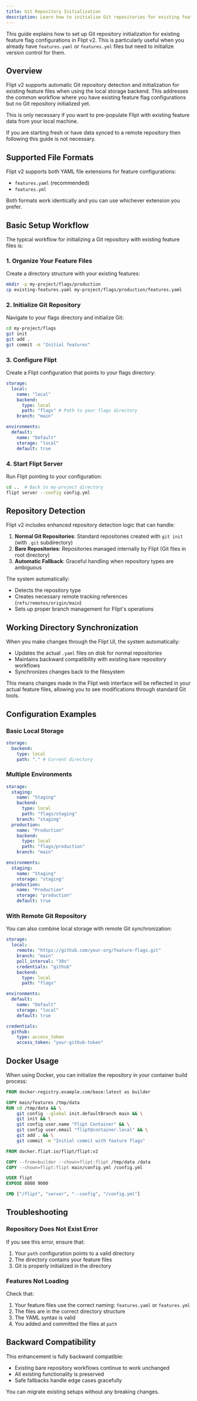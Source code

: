 ```yaml
---
title: Git Repository Initialization
description: Learn how to initialize Git repositories for existing feature flag configurations in Flipt v2.
---
```


This guide explains how to set up Git repository initialization for existing feature flag configurations in Flipt v2. This is particularly useful when you already have `features.yaml` or `features.yml` files but need to initialize version control for them.

## Overview

Flipt v2 supports automatic Git repository detection and initialization for existing feature files when using the local storage backend. This addresses the common workflow where you have existing feature flag configurations but no Git repository initialized yet.

<Note>
  This is only necessary if you want to pre-populate Flipt with existing feature
  data from your local machine.

If you are starting fresh or have data synced to
a remote repository then following this guide is not necessary.

</Note>

## Supported File Formats

Flipt v2 supports both YAML file extensions for feature configurations:

- `features.yaml` (recommended)
- `features.yml`

Both formats work identically and you can use whichever extension you prefer.

## Basic Setup Workflow

The typical workflow for initializing a Git repository with existing feature files is:

### 1. Organize Your Feature Files

Create a directory structure with your existing features:

```bash
mkdir -p my-project/flags/production
cp existing-features.yaml my-project/flags/production/features.yaml
```

### 2. Initialize Git Repository

Navigate to your flags directory and initialize Git:

```bash
cd my-project/flags
git init
git add .
git commit -m "Initial features"
```

### 3. Configure Flipt

Create a Flipt configuration that points to your flags directory:

```yaml
storage:
  local:
    name: "local"
    backend:
      type: local
      path: "flags" # Path to your flags directory
    branch: "main"

environments:
  default:
    name: "Default"
    storage: "local"
    default: true
```

### 4. Start Flipt Server

Run Flipt pointing to your configuration:

```bash
cd ..  # Back to my-project directory
flipt server --config config.yml
```

## Repository Detection

Flipt v2 includes enhanced repository detection logic that can handle:

1. **Normal Git Repositories**: Standard repositories created with `git init` (with `.git` subdirectory)
2. **Bare Repositories**: Repositories managed internally by Flipt (Git files in root directory)
3. **Automatic Fallback**: Graceful handling when repository types are ambiguous

The system automatically:

- Detects the repository type
- Creates necessary remote tracking references (`refs/remotes/origin/main`)
- Sets up proper branch management for Flipt's operations

## Working Directory Synchronization

When you make changes through the Flipt UI, the system automatically:

- Updates the actual `.yaml` files on disk for normal repositories
- Maintains backward compatibility with existing bare repository workflows
- Synchronizes changes back to the filesystem

This means changes made in the Flipt web interface will be reflected in your actual feature files, allowing you to see modifications through standard Git tools.

## Configuration Examples

### Basic Local Storage

```yaml
storage:
  backend:
    type: local
    path: "." # Current directory
```

### Multiple Environments

```yaml
storage:
  staging:
    name: "Staging"
    backend:
      type: local
      path: "flags/staging"
    branch: "staging"
  production:
    name: "Production"
    backend:
      type: local
      path: "flags/production"
    branch: "main"

environments:
  staging:
    name: "Staging"
    storage: "staging"
  production:
    name: "Production"
    storage: "production"
    default: true
```

### With Remote Git Repository

You can also combine local storage with remote Git synchronization:

```yaml
storage:
  local:
    remote: "https://github.com/your-org/feature-flags.git"
    branch: "main"
    poll_interval: "30s"
    credentials: "github"
    backend:
      type: local
      path: "flags"

environments:
  default:
    name: "Default"
    storage: "local"
    default: true

credentials:
  github:
    type: access_token
    access_token: "your-github-token"
```

## Docker Usage

When using Docker, you can initialize the repository in your container build process:

```dockerfile
FROM docker-registry.example.com/base:latest as builder

COPY main/features /tmp/data
RUN cd /tmp/data && \
    git config --global init.defaultBranch main && \
    git init && \
    git config user.name "Flipt Container" && \
    git config user.email "flipt@container.local" && \
    git add . && \
    git commit -m "Initial commit with feature flags"

FROM docker.flipt.io/flipt/flipt:v2

COPY --from=builder --chown=flipt:flipt /tmp/data /data
COPY --chown=flipt:flipt main/config.yml /config.yml

USER flipt
EXPOSE 8080 9000

CMD ["/flipt", "server", "--config", "/config.yml"]
```

## Troubleshooting

### Repository Does Not Exist Error

If you see this error, ensure that:

1. Your `path` configuration points to a valid directory
2. The directory contains your feature files
3. Git is properly initialized in the directory

### Features Not Loading

Check that:

1. Your feature files use the correct naming: `features.yaml` or `features.yml`
2. The files are in the correct directory structure
3. The YAML syntax is valid
4. You added and committed the files at `path`

## Backward Compatibility

This enhancement is fully backward compatible:

- Existing bare repository workflows continue to work unchanged
- All existing functionality is preserved
- Safe fallbacks handle edge cases gracefully

You can migrate existing setups without any breaking changes.
